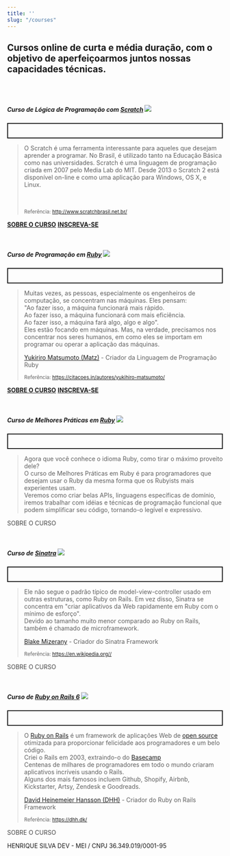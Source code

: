 ```yaml
---
title: ''
slug: "/courses"
---
```


## Cursos online de curta e média duração, com o objetivo de aperfeiçoarmos juntos nossas capacidades técnicas.

<br /><br />

##### Curso de Lógica de Programação com  [Scratch](https://scratch.mit.edu/) ![](/assets/img/scratch.png)

<p style="border: 2px solid; padding: 1rem">

  <blockquote>
    O Scratch é uma ferramenta interessante para aqueles que desejam aprender a programar.
    No Brasil, é utilizado tanto na Educação Básica como nas universidades. 
    Scratch é uma linguagem de programação criada em 2007 pelo Media Lab do MIT.
    Desde 2013 o Scratch 2 está disponível on-line e como uma aplicação para Windows,
    OS X, e Linux.
  
  <br /><br />
  <small>Referência: http://www.scratchbrasil.net.br/</small>
  </blockquote>

[**SOBRE O CURSO**](/course/scratch-logic-programming)
[**INSCREVA-SE**](pay-what-you-want)

</p>

<br />

##### Curso de Programação em [Ruby](https://www.ruby-lang.org/) ![](/assets/img/ruby.png)

<p style="border: 2px solid; padding: 1rem">

  <blockquote>  
    Muitas vezes, as pessoas, especialmente os engenheiros de computação, 
    se concentram nas máquinas. Eles pensam:<br />
    "Ao fazer isso, a máquina funcionará mais rápido. <br />
    Ao fazer isso, a máquina funcionará com mais eficiência. <br />
     Ao fazer isso,
    a máquina fará algo, algo e algo".<br />
    Eles estão focando em máquinas. Mas, na verdade, precisamos nos
    concentrar nos seres humanos, em como eles se importam em programar 
    ou operar a aplicação das máquinas. <br />

  [Yukiriro Matsumoto (Matz)](https://github.com/matz) - Criador da Linguagem de Programação Ruby
  

  <small>Referência: https://citacoes.in/autores/yukihiro-matsumoto/</small>
  </blockquote>

[**SOBRE O CURSO**](/course/ruby-programming)
[**INSCREVA-SE**](pay-what-you-want)

</p>

<br />

##### Curso de Melhores Práticas em [Ruby](https://www.ruby-lang.org/) ![](/assets/img/ruby-bestpractice.png)

<p style="border: 2px solid; padding: 1rem">

  <blockquote>  
    Agora que você conhece o idioma Ruby, como tirar o máximo proveito dele?<br />
    O curso de Melhores Práticas em Ruby é para programadores que desejam usar o 
    Ruby da mesma forma que os Rubyists mais experientes usam.<br />
    Veremos como criar belas APIs, linguagens específicas de domínio,
    iremos trabalhar com idéias e técnicas de programação funcional que podem simplificar seu código,
    tornando-o legível e expressivo.  

  </blockquote>

<span style="opacity: 0.8" >SOBRE O CURSO</span>
</p>

<br />

##### Curso de [Sinatra](http://sinatrarb.com/) ![](/assets/img/sinatra.png)

<p style="border: 2px solid; padding: 1rem">

  <blockquote>  
    Ele não segue o padrão típico de model-view-controller usado em outras estruturas,
    como Ruby on Rails. Em vez disso, Sinatra se concentra em "criar aplicativos da Web 
    rapidamente em Ruby com o mínimo de esforço".<br /> 
    Devido ao tamanho muito menor comparado ao Ruby on Rails, também é chamado de microframework.  


  [Blake Mizerany](https://github.com/bmizerany) - Criador do Sinatra Framework
  
  <small>Referência: https://en.wikipedia.org//</small>
  </blockquote>

<span style="opacity: 0.8" >SOBRE O CURSO</span>
</p>

<br />

##### Curso de [Ruby on Rails 6](https://rubyonrails.org/) ![](/assets/img/rails.png)

<p style="border: 2px solid; padding: 1rem">

  <blockquote>
    O <a href="https://rubyonrails.org/"> Ruby on Rails</a> é um framework de aplicações Web de
    <a href="https://opensource.org/" target="_blank">open source</a>
    otimizada para proporcionar felicidade aos programadores e um belo código.<br />
    Criei o Rails em 2003, extraindo-o do 
    <a href="https://basecamp.com/" target="_blank">   
      Basecamp
    </a>
    <br />
    Centenas de milhares de programadores em todo o mundo criaram aplicativos incríveis 
    usando o Rails.<br />
    Alguns dos mais famosos incluem Github,
    Shopify,
    Airbnb,
    Kickstarter,
    Artsy,
    Zendesk e Goodreads.

  [David Heinemeier Hansson (DHH)](https://github.com/dhh) - Criador do Ruby on Rails Framework
  
  <small>Referência: https://dhh.dk/</small>
  </blockquote>

<span style="opacity: 0.8" >SOBRE O CURSO</span>
</p>


HENRIQUE SILVA DEV - MEI / CNPJ 36.349.019/0001-95
